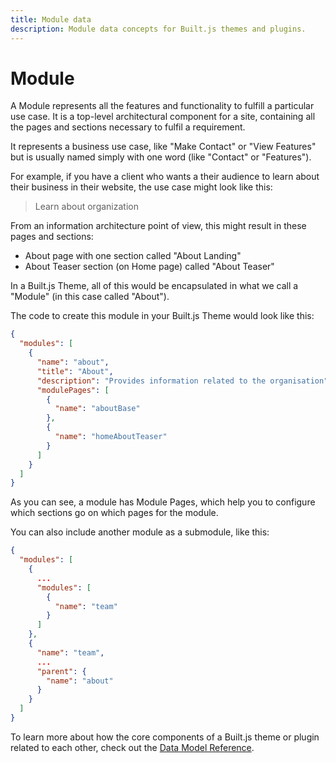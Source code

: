 ```yaml
---
title: Module data
description: Module data concepts for Built.js themes and plugins.
---
```


# Module

A Module represents all the features and functionality to fulfill a particular use case. It is a top-level architectural component for a site, containing all the pages and sections necessary to fulfil a requirement.

It represents a business use case, like "Make Contact" or "View Features" but is usually named simply with one word (like "Contact" or "Features").

For example, if you have a client who wants a their audience to learn about their business in their website, the use case might look like this:

> Learn about organization

From an information architecture point of view, this might result in these pages and sections:
- About page with one section called "About Landing"
- About Teaser section (on Home page) called "About Teaser"

In a Built.js Theme, all of this would be encapsulated in what we call a "Module" (in this case called "About").

The code to create this module in your Built.js Theme would look like this:
```json title="public/data/modules.json" copy
{
  "modules": [
    {
      "name": "about",
      "title": "About",
      "description": "Provides information related to the organisation",
      "modulePages": [
        {
          "name": "aboutBase"
        },
        {
          "name": "homeAboutTeaser"
        }
      ]
    }
  ]
}
```
As you can see, a module has Module Pages, which help you to configure which sections go on which pages for the module.

You can also include another module as a submodule, like this:

```json title="public/data/modules.json" copy
{
  "modules": [
    {
      ...
      "modules": [
        {
          "name": "team"
        }
      ]
    },
    {
      "name": "team",
      ...
      "parent": {
        "name": "about"
      }
    }
  ]
}
```

To learn more about how the core components of a Built.js theme or plugin related to each other, check out the [Data Model Reference](/data-model-reference).